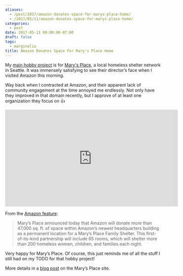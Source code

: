 ```yaml
---
aliases:
  - /post/2017/amazon-donates-space-for-marys-place-home/
  - /2017/05/11/amazon-donates-space-for-marys-place-home/
categories:
  - post
date: 2017-05-11 00:00:00-07:00
draft: false
tags:
  - marginalia
title: Amazon Donates Space For Mary's Place Home
---
```


[main hobby project]: https://github.com/brianwisti/marysplace-rails
[Mary's Place]: http://www.marysplaceseattle.org

My [main hobby project][] is for [Mary's Place][], a local homeless shelter
network in Seattle. It was immensely satisfying to see their director’s face
when I visited Amazon this morning.

Way back when I contracted at Amazon, and their apparent lack of community
engagement at the time annoyed me endlessly. Not only have they improved in that
domain recently, but I approve of at least one organization they focus on
:thumbsup:

<iframe width="560" height="315" src="https://www.youtube.com/embed/5STSnKX2Tfg" title="YouTube video player" frameborder="0" allow="accelerometer; autoplay; clipboard-write; encrypted-media; gyroscope; picture-in-picture" allowfullscreen></iframe>

[Amazon feature]: https://www.amazon.com/p/feature/z4sbqvckkdgq4w9

From the [Amazon feature][]:

> Mary’s Place announced today that Amazon will donate more than 47,000 sq. ft.
> of space within Amazon’s newest headquarters building as a permanent location
> for a Mary’s Place Family Shelter. This first-of-its-kind partnership will
> include 65 rooms, which will shelter more than 200 homeless women, children,
> and families each night.

Very happy for Mary’s Place. Of course, this just reminds me of all the stuff I
still had on my TODO for that hobby project!

[blog post]: http://www.marysplaceseattle.org/blog/amazon-marys-place-announcement/

More details in a [blog post][] on the Mary’s Place site.
